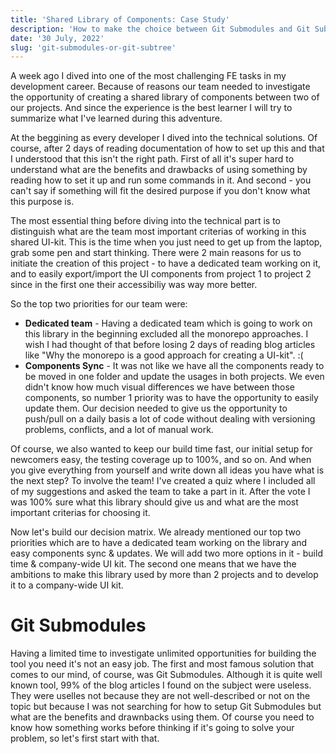 ```yaml
---
title: 'Shared Library of Components: Case Study'
description: 'How to make the choice between Git Submodules and Git Subtree'
date: '30 July, 2022'
slug: 'git-submodules-or-git-subtree'
---
```



<p>
   A week ago I dived into one of the most challenging FE tasks in my development career. Because of reasons our team needed to investigate the opportunity of creating a shared library of components between two of our projects. And since the experience is the best learner I will try to summarize what I've learned during this adventure. 
</p>
<p>
   At the beggining as every developer I dived into the technical solutions. Of course, after 2 days of reading documentation of how to set up this and that I understood that this isn't the right path. First of all it's super hard to understand what are the benefits and drawbacks of using something by reading how to set it up and run some commands in it. And second - you can't say if something will fit the desired purpose if you don't know what this purpose is. 
</p>
<p>
   The most essential thing before diving into the technical part is to distinguish what are the team most important criterias of working in this shared UI-kit. This is the time when you just need to get up from the laptop, grab some pen and start thinking. There were 2 main reasons for us to initiate the creation of this project - to have a dedicated team working on it, and to easily export/import the UI components from project 1 to project 2 since in the first one their accessibiliy was way more better.
</p>
<p>
   So the top two priorities for our team were:
</p>

<ul>
   <li>
      <strong>Dedicated team</strong>  - Having a dedicated team which is going to work on this library in the beginning excluded all the monorepo approaches. I wish I had thought of that before losing 2 days of reading blog articles like "Why the monorepo is a good approach for creating a UI-kit". :(
   </li>
   <li>
     <strong>Components Sync</strong> - It was not like we have all the components ready to be moved in one folder and update the usages in both projects. We even didn't know how much visual differences we have between those components, so number 1 priority was to have the opportunity to easily update them. Our decision needed to give us the opportunity to push/pull on a daily basis a lot of code without dealing with versioning problems, conflicts, and a lot of manual work.
   </li>
</ul>

<p>
Of course, we also wanted to keep our build time fast, our initial setup for newcomers easy, the testing coverage up to 100%, and so on. And when you give everything from yourself and write down all ideas you have what is the next step? To involve the team! I've created a quiz where I included all of my suggestions and asked the team to take a part in it. After the vote I was 100% sure what this library should give us and what are the most important criterias for choosing it.
</p>

<p>
Now let's build our decision matrix. We already mentioned our top two priorities which are to have a dedicated team working on the library and easy components sync & updates. We will add two more options in it - build time & company-wide UI kit. The second one means that we have the ambitions to make this library used by more than 2 projects and to develop it to a company-wide UI kit.
</p>



<h1>Git Submodules</h1>
<p>
Having a limited time to investigate unlimited opportunities for building the tool you need it's not an easy job. The first and most famous solution that comes to our mind, of course, was Git Submodules. Although it is quite well known tool, 99% of the blog articles I found on the subject were useless. They were uselles not because they are not well-described or not on the topic but because I was not searching for how to setup Git Submodules but what are the benefits and drawnbacks using them. Of course you need to know how something works before thinking if it's going to solve your problem, so let's first start with that.
</p>
